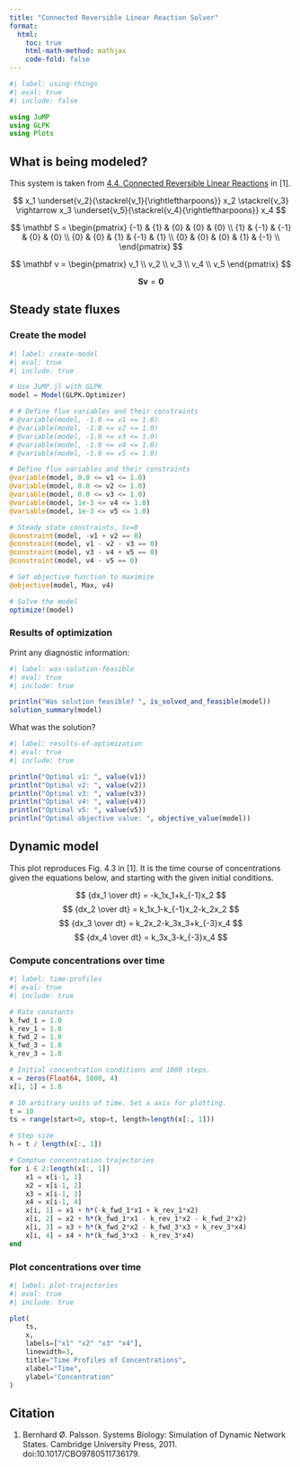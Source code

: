 ```yaml
---
title: "Connected Reversible Linear Reaction Solver"
format:
  html:
    toc: true
    html-math-method: mathjax
    code-fold: false
---
```


```julia
#| label: using-things
#| eval: true
#| include: false

using JuMP
using GLPK
using Plots
```

## What is being modeled?

This system is taken from [4.4. Connected Reversible Linear Reactions](https://masspy.readthedocs.io/en/latest/education/sb2/chapters/sb2_chapter4.html#Connected-Reversible-Linear-Reactions) in [1].

$$ x_1 \underset{v_2}{\stackrel{v_1}{\rightleftharpoons}} x_2 \stackrel{v_3} \rightarrow x_3 \underset{v_5}{\stackrel{v_4}{\rightleftharpoons}} x_4 $$

$$ \mathbf S = \begin{pmatrix} {-1} & {1} & {0} & {0} & {0}  \\ {1} & {-1} & {-1} & {0} & {0}  \\ {0} & {0} & {1} & {-1} & {1}  \\  {0} & {0} & {0} & {1} & {-1}  \\ \end{pmatrix} $$

$$ \mathbf v = \begin{pmatrix} v_1 \\ v_2 \\ v_3 \\ v_4 \\ v_5 \end{pmatrix} $$

$$ \mathbf{Sv} = \mathbf 0 $$

## Steady state fluxes

### Create the model

```julia
#| label: create-model
#| eval: true
#| include: true

# Use JuMP.jl with GLPK
model = Model(GLPK.Optimizer)

# # Define flux variables and their constraints
# @variable(model, -1.0 <= v1 <= 1.0)
# @variable(model, -1.0 <= v2 <= 1.0)
# @variable(model, -1.0 <= v3 <= 1.0)
# @variable(model, -1.0 <= v4 <= 1.0)
# @variable(model, -1.0 <= v5 <= 1.0)

# Define flux variables and their constraints
@variable(model, 0.0 <= v1 <= 1.0)
@variable(model, 0.0 <= v2 <= 1.0)
@variable(model, 0.0 <= v3 <= 1.0)
@variable(model, 1e-3 <= v4 <= 1.0)
@variable(model, 1e-3 <= v5 <= 1.0)

# Steady state constraints, Sv=0
@constraint(model, -v1 + v2 == 0)
@constraint(model, v1 - v2 - v3 == 0)
@constraint(model, v3 - v4 + v5 == 0)
@constraint(model, v4 - v5 == 0)

# Set objective function to maximize
@objective(model, Max, v4)

# Solve the model
optimize!(model)
```

### Results of optimization

Print any diagnostic information:

```julia
#| label: was-solution-feasible
#| eval: true
#| include: true

println("Was solution feasible? ", is_solved_and_feasible(model))
solution_summary(model)
```

What was the solution?

```julia
#| label: results-of-optimization
#| eval: true
#| include: true

println("Optimal v1: ", value(v1))
println("Optimal v2: ", value(v2))
println("Optimal v3: ", value(v3))
println("Optimal v4: ", value(v4))
println("Optimal v5: ", value(v5))
println("Optimal objective value: ", objective_value(model))
```

## Dynamic model

This plot reproduces Fig. 4.3 in [1]. It is the time course of concentrations given the equations below, and starting with the given initial conditions.

$$ {dx_1 \over dt} = -k_1x_1+k_{-1}x_2 $$
$$ {dx_2 \over dt} = k_1x_1-k_{-1}x_2-k_2x_2 $$
$$ {dx_3 \over dt} = k_2x_2-k_3x_3+k_{-3}x_4 $$
$$ {dx_4 \over dt} =  k_3x_3-k_{-3}x_4 $$

### Compute concentrations over time

```julia
#| label: time-profiles
#| eval: true
#| include: true

# Rate constants
k_fwd_1 = 1.0
k_rev_1 = 1.0
k_fwd_2 = 1.0
k_fwd_3 = 1.0
k_rev_3 = 1.0

# Initial concentration conditions and 1000 steps.
x = zeros(Float64, 1000, 4)
x[1, 1] = 1.0

# 10 arbitrary units of time. Set x axis for plotting.
t = 10
ts = range(start=0, stop=t, length=length(x[:, 1]))

# Step size
h = t / length(x[:, 1])

# Comptue concentration trajectories
for i ∈ 2:length(x[:, 1])
    x1 = x[i-1, 1]
    x2 = x[i-1, 2]
    x3 = x[i-1, 3]
    x4 = x[i-1, 4]
    x[i, 1] = x1 + h*(-k_fwd_1*x1 + k_rev_1*x2)
    x[i, 2] = x2 + h*(k_fwd_1*x1 - k_rev_1*x2 - k_fwd_2*x2)
    x[i, 3] = x3 + h*(k_fwd_2*x2 - k_fwd_3*x3 + k_rev_3*x4)
    x[i, 4] = x4 + h*(k_fwd_3*x3 - k_rev_3*x4)
end
```

### Plot concentrations over time

```julia
#| label: plot-trajectories
#| eval: true
#| include: true

plot(
    ts,
    x, 
    labels=["x1" "x2" "x3" "x4"],
    linewidth=3, 
    title="Time Profiles of Concentrations",
    xlabel="Time",
    ylabel="Concentration"
)
```

## Citation

1. Bernhard Ø. Palsson. Systems Biology: Simulation of Dynamic Network States. Cambridge University Press, 2011. doi:10.1017/CBO9780511736179.
